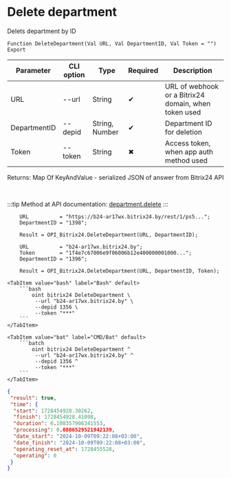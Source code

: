 ﻿---
sidebar_position: 4
---


# Delete department
 Delets department by ID



`Function DeleteDepartment(Val URL, Val DepartmentID, Val Token = "") Export`

  | Parameter | CLI option | Type | Required | Description |
  |-|-|-|-|-|
  | URL | --url | String | &#x2714; | URL of webhook or a Bitrix24 domain, when token used |
  | DepartmentID | --depid | String, Number | &#x2714; | Department ID for deletion |
  | Token | --token | String | &#x2716; | Access token, when app auth method used |

  
  Returns:  Map Of KeyAndValue - serialized JSON of answer from Bitrix24 API

<br/>

:::tip
Method at API documentation: [department.delete](https://dev.1c-bitrix.ru/rest_help/departments/department_delete.php)
:::
<br/>



```bsl title="1C:Enterprise/OneScript code example"
    URL          = "https://b24-ar17wx.bitrix24.by/rest/1/ps5...";
    DepartmentID = "1398";

    Result = OPI_Bitrix24.DeleteDepartment(URL, DepartmentID);

    URL          = "b24-ar17wx.bitrix24.by";
    Token        = "1f4e7c67006e9f06006b12e400000001000...";
    DepartmentID = "1396";

    Result = OPI_Bitrix24.DeleteDepartment(URL, DepartmentID, Token);
```
 

 <Tabs>
  
    <TabItem value="bash" label="Bash" default>
        ```bash
            oint bitrix24 DeleteDepartment \
             --url "b24-ar17wx.bitrix24.by" \
             --depid 1356 \
             --token "***"
        ```
    </TabItem>
  
    <TabItem value="bat" label="CMD/Bat" default>
        ```batch
            oint bitrix24 DeleteDepartment ^
             --url "b24-ar17wx.bitrix24.by" ^
             --depid 1356 ^
             --token "***"
        ```
    </TabItem>
</Tabs>


```json title="Result"
{
 "result": true,
 "time": {
  "start": 1728454928.30262,
  "finish": 1728454928.41098,
  "duration": 0.108357906341553,
  "processing": 0.0806529521942139,
  "date_start": "2024-10-09T09:22:08+03:00",
  "date_finish": "2024-10-09T09:22:08+03:00",
  "operating_reset_at": 1728455528,
  "operating": 0
 }
}
```
